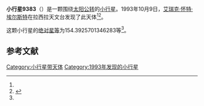 {{Infobox planet
| bgcolour = #FFFFC0
| name = 9383 Montelimar
| symbol = 
| image = 
| caption = 
| discovery = yes
| discovery_ref = 
| discoverer = [[艾瑞克·怀特·埃尔斯特|艾瑞克·怀特·埃尔斯特]]
| discovery_site = [[拉西拉天文台|拉西拉天文台]] 
| discovered = 1993年10月9日
| designations = yes
| mp_name = 
| named_after = 
| alt_names = 1993 TP15/ 1997 JO12 / 3133 T-3
| mp_category = [[主带小行星|主带小行星]]
| orbit_ref = <ref name="a">[http://ssd.jpl.nasa.gov/sbdb.cgi?sstr=9383 9383 Montelimar] {{Wayback|url=http://ssd.jpl.nasa.gov/sbdb.cgi?sstr=9383 |date=20210719093744 }}，小行星數據庫瀏覽器（JPL Small-Body Database Browser）－[[美国国家航空航天局|美国国家航空航天局]]喷气推进实验室</ref>
| epoch = 2456400.5 (2013年4月18日更新)
| aphelion = {{convert|3.551114514030629|AU|km|3|abbr=on|lk=out}}
| perihelion = {{convert|2.547241401127829|AU|km|3|abbr=on}}
| semimajor = {{convert|3.049177957579229|AU|km|3|abbr=on}}
| eccentricity = 0.16461373
| period = 1944.789425 [[日|日]]<br />5.32[[儒略年|儒略年]]
| avg_speed = 
| inclination = 2.218131444278082
| asc_node = 126.3118834023208
| mean_anomaly = 
| arg_peri = 154.3925701346283
| satellites = 
| physical_characteristics = yes
| dimensions = 
| mass = 
| density = 
| surface_grav = 
| escape_velocity = 
| sidereal_day = 
| axial_tilt = 
| pole_ecliptic_lat = 
| pole_ecliptic_lon = 
| albedo = 
| temperatures= 
| temp_name1 = 
| mean_temp_1 = 
| max_temp_1 = 
| temp_name2 = 
| max_temp_2 = 
| spectral_type = 
| abs_magnitude = 154.3925701346283
}}

'''小行星9383'''（{{lang-en|9383 Montelimar}}）是一颗围绕[[太阳|太阳]][[公转|公转]]的[[小行星|小行星]]。1993年10月9日，[[艾瑞克·怀特·埃尔斯特|艾瑞克·怀特·埃尔斯特]]在拉西拉天文台发现了此天体<ref name="a" /><ref>{{cite news|title=小行星列表|url=http://cfa-www.harvard.edu/iau/lists/NumberedMPs.txt|accessdate=2013-07-08|newspaper=哈佛大学|archive-date=2008-05-17|archive-url=https://web.archive.org/web/20080517010638/http://cfa-www.harvard.edu/iau/lists/NumberedMPs.txt|dead-url=no}}</ref>。

这颗小行星的[[绝对星等|绝对星等]]为154.3925701346283等<ref name="a" />。

==参考文献==
{{reflist}}
{{Minor Planet Number|[[小行星9382|小行星9382]]|[[小行星9384|小行星9384]]}}

{{小天体}}

[[Category:小行星带天体|Category:小行星带天体]]
[[Category:1993年发现的小行星|Category:1993年发现的小行星]]

{{asteroid-stub}}